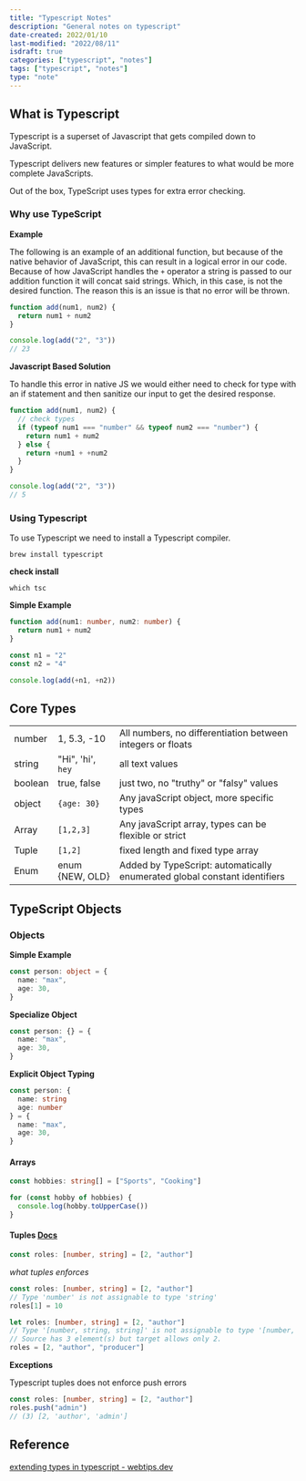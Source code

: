 ```yaml
---
title: "Typescript Notes"
description: "General notes on typescript"
date-created: 2022/01/10
last-modified: "2022/08/11"
isdraft: true
categories: ["typescript", "notes"]
tags: ["typescript", "notes"]
type: "note"
---
```


## What is Typescript

Typescript is a superset of Javascript that gets compiled down to JavaScript.

Typescript delivers new features or simpler features to what would be more complete JavaScripts.

Out of the box, TypeScript uses types for extra error checking.

### Why use TypeScript

**Example**

The following is an example of an additional function, but because of the native behavior of JavaScript, this can result in a logical error in our code. Because of how JavaScript handles the `+` operator a string is passed to our addition function it will concat said strings. Which, in this case, is not the desired function. The reason this is an issue is that no error will be thrown.

```javascript
function add(num1, num2) {
  return num1 + num2
}

console.log(add("2", "3"))
// 23
```

**Javascript Based Solution**

To handle this error in native JS we would either need to check for type with an if statement and then sanitize our input to get the desired response.

```javascript
function add(num1, num2) {
  // check types
  if (typeof num1 === "number" && typeof num2 === "number") {
    return num1 + num2
  } else {
    return +num1 + +num2
  }
}

console.log(add("2", "3"))
// 5
```

### Using Typescript

To use Typescript we need to install a Typescript compiler.

```shell
brew install typescript
```

**check install**

```shell
which tsc
```

**Simple Example**

```typescript
function add(num1: number, num2: number) {
  return num1 + num2
}

const n1 = "2"
const n2 = "4"

console.log(add(+n1, +n2))
```

## Core Types

|         |                   |                                                                           |
| ------- | ----------------- | ------------------------------------------------------------------------- |
| number  | 1, 5.3, -10       | All numbers, no differentiation between integers or floats                |
| string  | "Hi", 'hi', `hey` | all text values                                                           |
| boolean | true, false       | just two, no "truthy" or "falsy" values                                   |
| object  | `{age: 30}`       | Any javaScript object, more specific types                                |
| Array   | `[1,2,3]`         | Any javaScript array, types can be flexible or strict                     |
| Tuple   | `[1,2]`           | fixed length and fixed type array                                         |
| Enum    | enum {NEW, OLD}   | Added by TypeScript: automatically enumerated global constant identifiers |

## TypeScript Objects

### Objects

**Simple Example**

```typescript
const person: object = {
  name: "max",
  age: 30,
}
```

**Specialize Object**

```typescript
const person: {} = {
  name: "max",
  age: 30,
}
```

**Explicit Object Typing**

```typescript
const person: {
  name: string
  age: number
} = {
  name: "max",
  age: 30,
}
```

#### Arrays

```typescript
const hobbies: string[] = ["Sports", "Cooking"]
```

```typescript
for (const hobby of hobbies) {
  console.log(hobby.toUpperCase())
}
```

#### Tuples [Docs](https://www.typescriptlang.org/docs/handbook/typescript-in-5-minutes-func.html#other-important-typescript-types)

```typescript
const roles: [number, string] = [2, "author"]
```

_what tuples enforces_

```typescript
const roles: [number, string] = [2, "author"]
// Type 'number' is not assignable to type 'string'
roles[1] = 10
```

```typescript
let roles: [number, string] = [2, "author"]
// Type '[number, string, string]' is not assignable to type '[number, string]'.
// Source has 3 element(s) but target allows only 2.
roles = [2, "author", "producer"]
```

**Exceptions**

Typescript tuples does not enforce push errors

```typescript
const roles: [number, string] = [2, "author"]
roles.push("admin")
// (3) [2, 'author', 'admin']
```

## Reference 

[extending types in typescript - webtips.dev](https://www.webtips.dev/solutions/extending-types-in-typescript)